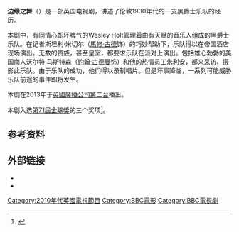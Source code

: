 {{Expand English|Dancing on the Edge (TV series)|tpercent=10}}
'''边缘之舞'''（{{lang-en|Dancing on the Edge}}）是一部英国电视剧，讲述了伦敦1930年代的一支黑爵士乐队的经历。

本剧中，有同情心却坏脾气的Wesley Holt管理着由有天赋的音乐人组成的黑爵士乐队。在记者斯坦利·米切尔（[[馬修·古德|馬修·古德]]饰）的巧妙帮助下，乐队得以在帝国酒店现场演出。无数的贵族，甚至皇室，都要求乐队在派对上演出。包括雄心勃勃的美国商人沃尔特·马斯特森（[[約翰·古德曼|約翰·古德曼]]饰）和他的热情员工朱利安，都来采访、摄影此乐队。由于乐队的成功，他们得以录制唱片。但是坏事降临，一系列可能威胁乐队前途的事件即将发生。

本剧在2013年于[[英國廣播公司第二台|英國廣播公司第二台]]播出。

本剧入选[[第71屆金球獎|第71屆金球獎]]的三个奖项<ref>{{Cite web|url=http://abcnews.go.com/blogs/entertainment/2013/12/golden-globe-nominees-2014-the-complete-list/|title=Golden Globe Nominees 2014, the Complete List|last=Messer|first=Lesley|date=Dec 12, 2013|accessdate=January 4, 2014}}</ref>。

==参考资料==
<references/>
==外部链接==
* {{BBC programme|p013qqwt|边缘之舞}}
* {{Watch in Mainland China|腾讯视频|url=http://v.qq.com/detail/y/ygg9r0iz3oxrq86.html}}

[[Category:2010年代英國電視節目|Category:2010年代英國電視節目]]
[[Category:BBC電影|Category:BBC電影]]
[[Category:BBC電視劇|Category:BBC電視劇]]